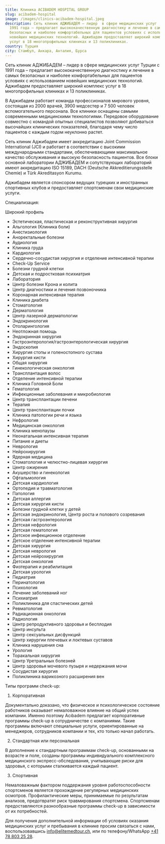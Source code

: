 ```yaml
---
title: Клиника ACIBADEM HOSPITAL GROUP
slug: acibadem-hospital
image: /images/clinics-acibadem-hospital.jpeg
description: Сеть клиник АДЖИБАДЕМ – лидер  в сфере медицинских услуг  Турции с
  1991 года – предлагает высококачественную диагностику и лечение в самых
  безопасных и наиболее комфортабельных для пациентов условиях с использованием
  новейших медицинских технологий. Аджибадем предоставляет широкий комплекс
  услуг в 18 многопрофильных клиниках и 13 поликлиниках.
country: Турция
city: Стамбул, Анкара, Анталия, Бурса
---
```


Сеть клиник АДЖИБАДЕМ – лидер в сфере медицинских услуг Турции с 1991 года – предлагает высококачественную диагностику и лечение в самых безопасных и наиболее комфортабельных для пациентов условиях с использованием новейших медицинских технологий. Аджибадем предоставляет широкий комплекс услуг в 18 многопрофильных клиниках и 13 поликлиниках.

В Аджибадем работает команда профессионалов мирового уровня, состоящая из 2000 врачей, 3900 медсестер и 7 500 человек вспомогательного персонала. Все клиники оснащены самыми современными медицинскими технологиями. Передовое оборудование совместно с командой опытных специалистов позволяют добиваться высочайших клинических показателей, благодаря чему число пациентов с каждым годом неуклонно растет.

Сеть клиник Аджибадем имеет аккредитацию Joint Commission International (JCI) и работает в соответствии с высокими международными стандартами, обеспечивающими максимальное качество обслуживания и высокую безопасность пациентов. Все блоки основной лаборатории АДЖИБАДЕМ и сопутствующих лабораторий имеют аккредитацию ISO 15189, DACH (Deutsche Akkreditierungsstelle Chemie) и Türk Akreditasyon Kurumu.

Аджибадем является спонсором ведущих турецких и иностранных спортивных клубов и предоставляет спортсменам свои медицинские услуги.

Специализация:

Широкий профиль

- Эстетическая, пластическая и реконструктивная хирургия
- Альгология (Клиника боли)
- Анестизиология
- Аноректальные болезни
- Аудиология
- Клиника груда
- Кардиология
- Сердечно-сосудистая хирургия и отделение интенсивной терапии
- Check-Up Service
- Болезни грудной клетки
- Детская и подростковая психиатрия
- Лаборатория
- Центр болезни Крона и колита
- Центр диагностики и лечения позвоночника
- Коронарная интенсивная терапия
- Клиника диабета
- Стоматология
- Дерматология
- Центр лазерной дерматологии
- Эндокринология
- Отоларингология
- Неотложная помощь
- Эндокринная хирургия
- Гастроэнтерология/гастроэнтерологическая хирургия
- Эндоскопия
- Хирургия стопы и голеностопного сустава
- Хирургия кисти
- Общая хирургия
- Гинекологическая онкология
- Трансплантация волос
- Отделение интенсивной терапии
- Клиника Головной Боли
- Гематология
- Инфекционные заболевания и микробиология
- Центр трансплантации печени
- Терапия
- Центр трансплантации почки
- Клиника патологии речи и языка
- Нефрология
- Медицинская онкология
- Клиника менопаузы
- Неонатальная интенсивная терапия
- Питание и диеты
- Неврология
- Нейрохирургия
- Ядерная медицина
- Стоматология и челюстно-лицевая хирургия
- Центр ожирения
- Акушерство и гинекология
- Офтальмология
- Детская кардиология
- Ортопедия и травматология
- Патология
- Детская аллергия
- Детская хирургия кисти
- Болезни грудной клетки у детей
- Детская эндокринология, Центр роста и полового созревания
- Детская гастроэнтерология
- Детская нефрология
- Детская гематология
- Детское инфекционное отделение
- Детское отделение интенсивной терапии
- Детская хирургия
- Детская неврология
- Детская нейрохирургия
- Детская онкология
- Физтерапия и реабилитация
- Детская урология
- Педиатрия
- Перинатология
- Психология
- Лечение заболеваний ног
- Психиатрия
- Поликлиника для спастических детей
- Ревматология
- Радиационная онкология
- Радиология
- Центр репродуктивного здоровья и бесплодия
- Центр инсульта
- Центр сексуальных дисфункций
- Центр хирургии плечевых и локтевых суставов
- Клиника нарушения сна
- Урология
- Торакальная хирургия
- Центр Уретральных болезней
- Центр здоровья мочевого пузыря и недержания мочи
- Сосудистая хирургия
- Поликлиника варикозного расширения вен

Типы программ check-up:

1. Корпоративная

Документально доказано, что физическое и психологическое состояние работников оказывает немаловажное влияние на общий успех компании. Именно поэтому Acıbadem предлагает корпоративные программы check-up в сотрудничестве с компаниями. Такие программы включают специальные услуги, ориентированные на менеджеров, сотрудников компании и тех, кто только начал работать.

2. Стандартная или персональная

В дополнение к стандартным программам check-up, основанными на возрасте и поле, созданы программы индивидуального комплексного медицинского экспресс-обследования, учитывающие риски для здоровья, с которыми сталкивается каждый пациент.

3. Спортивная

Немаловажным фактором поддержания уровня работоспособности спортсменов является прохождение регулярных медицинских осмотров. Профилактические меры, принимаемые по результатам анализов, предотвратят риск травмирования спортсмена. Спортсменам предоставляются разнообразные программы check-up в зависимости от их потребностей.

Для получения дополнительной информации об условиях оказания медицинских услуг и пребывания в клинике просим связаться с нами, воспользовавшись [info@elitemedtour.ch](mailto:info@elitemedtour.ch), или по телефону/WhatsApp [+41 78 803 25 28](tel:41788032528).
